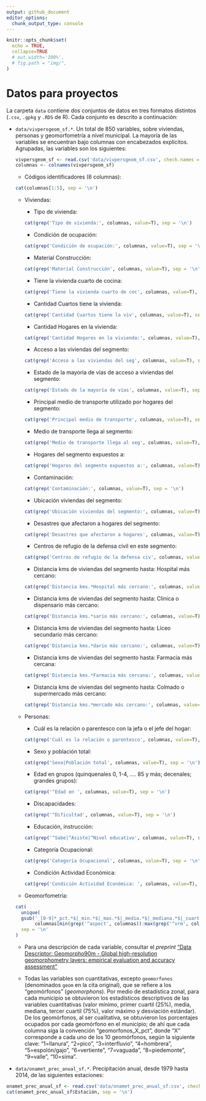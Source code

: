 ```yaml
---
output: github_document
editor_options: 
  chunk_output_type: console
---
```


```r
knitr::opts_chunk$set(
  echo = TRUE,
  collapse=TRUE
  # out.width='100%',
  # fig.path = "img/",
)
```

<!-- Este .md fue generado a partir del .Rmd homónimo. Edítese el .Rmd -->

# Datos para proyectos

La carpeta `data` contiene dos conjuntos de datos en tres formatos distintos (`.csv`, `.gpkg` y `.RDS` de R). Cada conjunto es descrito a continuación:

* `data/vivpersgeom_sf.*`. Un total de 850 variables, sobre viviendas, personas y geomorfometría a nivel municipal. La mayoría de las variables se encuentran bajo columnas con encabezados explícitos. Agrupadas, las variables son los siguientes:

    ```r
    vivpersgeom_sf <- read.csv('data/vivpersgeom_sf.csv', check.names = F)
    columnas <- colnames(vivpersgeom_sf)
    ```


   * Códigos identificadores (6 columnas):
   
    ```r
    cat(columnas[1:5], sep = '\n')
    ```
   
   * Viviendas:
      
      * Tipo de vivienda:
  
      ```r
      cat(grep('Tipo de vivienda:', columnas, value=T), sep = '\n')
      ```
  
      * Condición de ocupación:
      
      ```r
      cat(grep('Condición de ocupación:', columnas, value=T), sep = '\n')
      ```
      
      * Material Construcción:
      
      ```r
      cat(grep('Material Construcción', columnas, value=T), sep = '\n')
      ```
      
      * Tiene la vivienda cuarto de cocina:
      
      ```r
      cat(grep('Tiene la vivienda cuarto de coc', columnas, value=T), sep = '\n')
      ```
      
      * Cantidad Cuartos tiene la vivienda:
      
      ```r
      cat(grep('Cantidad Cuartos tiene la viv', columnas, value=T), sep = '\n')
      ```
      
      * Cantidad Hogares en la vivienda:
      
      ```r
      cat(grep('Cantidad Hogares en la vivienda:', columnas, value=T), sep = '\n')
      ```
      
      * Acceso a las viviendas del segmento:
      
      ```r
      cat(grep('Acceso a las viviendas del seg', columnas, value=T), sep = '\n')
      ```
      
      * Estado de la mayoría de vías de acceso a viviendas del segmento:
      
      ```r
      cat(grep('Estado de la mayoría de vías', columnas, value=T), sep = '\n')
      ```
  
      * Principal medio de transporte utilizado por hogares del segmento:
      
      ```r
      cat(grep('Principal medio de transporte', columnas, value=T), sep = '\n')
      ```
  
      * Medio de transporte llega al segmento:
      
      ```r
      cat(grep('Medio de transporte llega al seg', columnas, value=T), sep = '\n')
      ```

      * Hogares del segmento expuestos a:
      
      ```r
      cat(grep('Hogares del segmento expuestos a:', columnas, value=T), sep = '\n')
      ```
      
      * Contaminación:
      
      ```r
      cat(grep('Contaminación:', columnas, value=T), sep = '\n')
      ```
      
      * Ubicación viviendas del segmento:
      
      ```r
      cat(grep('Ubicación viviendas del segmento:', columnas, value=T), sep = '\n')
      ```
      
      * Desastres que afectaron a hogares del segmento:
      
      ```r
      cat(grep('Desastres que afectaron a hogares', columnas, value=T), sep = '\n')
      ```      
      
      * Centros de refugio de la defensa civil en este segmento:
      
      ```r
      cat(grep('Centros de refugio de la defensa civ', columnas, value=T), sep = '\n')
      ```      
      
      * Distancia kms de viviendas del segmento hasta: Hospital más cercano:
      
      ```r
      cat(grep('Distancia kms.*Hospital más cercano:', columnas, value=T), sep = '\n')
      ```      
      
      * Distancia kms de viviendas del segmento hasta: Clinica o dispensario más cercano:
      
      ```r
      cat(grep('Distancia kms.*sario más cercano:', columnas, value=T), sep = '\n')
      ```      
      
      * Distancia kms de viviendas del segmento hasta: Liceo secundario más cercano:
      
      ```r
      cat(grep('Distancia kms.*dario más cercano:', columnas, value=T), sep = '\n')
      ```      

      * Distancia kms de viviendas del segmento hasta: Farmacia más cercana:
      
      ```r
      cat(grep('Distancia kms.*Farmacia más cercana:', columnas, value=T), sep = '\n')
      ```      

      * Distancia kms de viviendas del segmento hasta: Colmado o supermercado más cercano:
      
      ```r
      cat(grep('Distancia kms.*mercado más cercano:', columnas, value=T), sep = '\n')
      ```
      
   * Personas: 
   
      * Cuál es la relación o parentesco con la jefa o el jefe del hogar:
      
      ```r
      cat(grep('Cuál es la relación o parentesco', columnas, value=T), sep = '\n')
      ```      

      * Sexo y población total:
      
      ```r
      cat(grep('Sexo|Población total', columnas, value=T), sep = '\n')
      ```      

      * Edad en grupos (quinquenales 0, 1-4, .... 85 y más; decenales; grandes grupos):
      
      ```r
      cat(grep('^Edad en ', columnas, value=T), sep = '\n')
      ```      

      * Discapacidades:
      
      ```r
      cat(grep('^Dificultad', columnas, value=T), sep = '\n')
      ```      

      * Educación, instrucción:
      
      ```r
      cat(grep('^Sabe|^Asiste|^Nivel educativo', columnas, value=T), sep = '\n')
      ```      
   
      * Categoría Ocupacional:
      
      ```r
      cat(grep('Categoría Ocupacional', columnas, value=T), sep = '\n')
      ```      

      * Condición Actividad Económica:
      
      ```r
      cat(grep('Condición Actividad Económica: ', columnas, value=T), sep = '\n')
      ```
      
   * Geomorfometría:
   
    ```r
    cat(
      unique(
      gsub('_[0-9]*_pct.*$|_min.*$|_max.*$|_media.*$|_mediana.*$|_cuartil.*$|_desv.*$', '',
           columnas[min(grep('^aspect', columnas)):max(grep('^vrm', columnas))])),
      sep = '\n'
    )
    ```
    
    * Para una descripción de cada variable, consultar el *preprint* ["Data Descriptor: Geomorpho90m - Global high-resolution geomorphometry layers: empirical evaluation and accuracy assessment"](https://peerj.com/preprints/27595.pdf)
    
    * Todas las variables son cuantitativas, excepto `geomorfonos` (denominados `geom` en la cita original), que se refiere a los "geomórfonos" (*geomorphons*). Por medio de estadística zonal, para cada municipio se obtuvieron los estadísticos descriptivos de las variables cuantitativas (valor mínimo, primer cuartil (25%), media, mediana, tercer cuartil (75%), valor máximo y desviación estándar). De los geomórfonos, al ser cualitativa, se obtuvieron los porcentajes ocupados por cada geomórfono en el municipio; de ahí que cada columna siga la convención "geomorfonos_X_pct", donde "X" corresponde a cada uno de los 10 geomórfonos, según la siguiente clave: "1=llanura", "2=pico", "3=interfluvio", "4=hombrera", "5=espolón/gajo", "6=vertiente", "7=vaguada", "8=piedemonte", "9=valle", "10=sima".

* `data/onamet_prec_anual_sf.*`. Precipitación anual, desde 1979 hasta 2014, de las siguientes estaciones:

```r
onamet_prec_anual_sf <- read.csv('data/onamet_prec_anual_sf.csv', check.names = F, stringsAsFactors = F)
cat(onamet_prec_anual_sf$Estación, sep = '\n')
```
